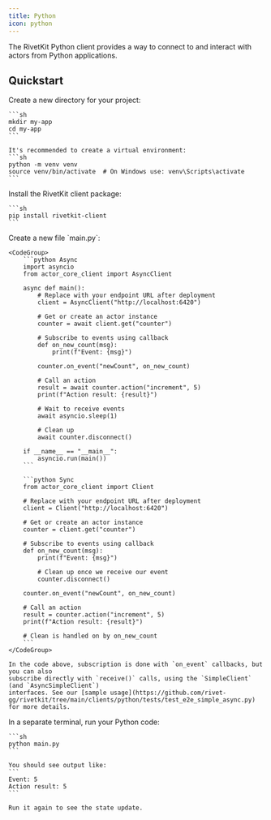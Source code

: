 ```yaml
---
title: Python
icon: python
---
```



The RivetKit Python client provides a way to connect to and interact with actors from Python applications.

<MvpWarning />

## Quickstart

<Steps>
  <Step title="Create a new Python project">
    Create a new directory for your project:
    
    ```sh
    mkdir my-app
    cd my-app
    ```

    It's recommended to create a virtual environment:
    ```sh
    python -m venv venv
    source venv/bin/activate  # On Windows use: venv\Scripts\activate
    ```
  </Step>

  <Step title="Add dependencies">
    Install the RivetKit client package:
    
    ```sh
    pip install rivetkit-client
    ```
  </Step>

  <StepDefineActor />

  <Step title="Create your client">
    Create a new file `main.py`:

    <CodeGroup>
        ```python Async
        import asyncio
        from actor_core_client import AsyncClient

        async def main():
            # Replace with your endpoint URL after deployment
            client = AsyncClient("http://localhost:6420")
            
            # Get or create an actor instance
            counter = await client.get("counter")
            
            # Subscribe to events using callback
            def on_new_count(msg):
                print(f"Event: {msg}")
                
            counter.on_event("newCount", on_new_count)
            
            # Call an action
            result = await counter.action("increment", 5)
            print(f"Action result: {result}")
            
            # Wait to receive events
            await asyncio.sleep(1)
            
            # Clean up
            await counter.disconnect()

        if __name__ == "__main__":
            asyncio.run(main())
        ```

        ```python Sync
        from actor_core_client import Client

        # Replace with your endpoint URL after deployment
        client = Client("http://localhost:6420")
        
        # Get or create an actor instance
        counter = client.get("counter")
        
        # Subscribe to events using callback
        def on_new_count(msg):
            print(f"Event: {msg}")
            
            # Clean up once we receive our event
            counter.disconnect()
        
        counter.on_event("newCount", on_new_count)
        
        # Call an action
        result = counter.action("increment", 5)
        print(f"Action result: {result}")

        # Clean is handled on by on_new_count
        ```
    </CodeGroup>

    In the code above, subscription is done with `on_event` callbacks, but you can also
    subscribe directly with `receive()` calls, using the `SimpleClient` (and `AsyncSimpleClient`)
    interfaces. See our [sample usage](https://github.com/rivet-gg/rivetkit/tree/main/clients/python/tests/test_e2e_simple_async.py) for more details.
  </Step>

  <StepRunStudio />

  <Step title="Run your client">
    In a separate terminal, run your Python code:
    
    ```sh
    python main.py
    ```
    
    You should see output like:
    ```
    Event: 5
    Action result: 5
    ```

    Run it again to see the state update.
  </Step>

  <StepDeploy />
</Steps>

<SetupNextSteps />